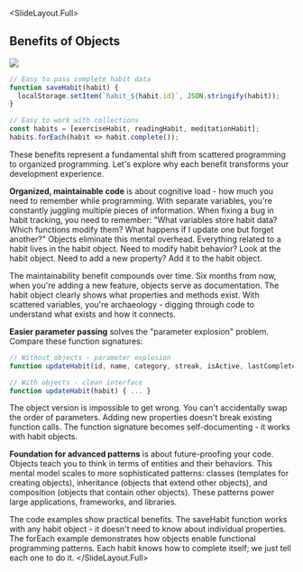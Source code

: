 
<SlideLayout.Full>
## Benefits of Objects

<Image height="calc(100% - 6rem)" src="https://ctp-presentation-media.s3.us-east-2.amazonaws.com/Array+Processing+Pattern+-+visual+selection+(2).svg" />

```javascript
// Easy to pass complete habit data
function saveHabit(habit) {
  localStorage.setItem(`habit_${habit.id}`, JSON.stringify(habit));
}

// Easy to work with collections
const habits = [exerciseHabit, readingHabit, meditationHabit];
habits.forEach(habit => habit.complete());
```
<Notes>
These benefits represent a fundamental shift from scattered programming to organized programming. Let's explore why each benefit transforms your development experience.

**Organized, maintainable code** is about cognitive load - how much you need to remember while programming. With separate variables, you're constantly juggling multiple pieces of information. When fixing a bug in habit tracking, you need to remember: "What variables store habit data? Which functions modify them? What happens if I update one but forget another?" Objects eliminate this mental overhead. Everything related to a habit lives in the habit object. Need to modify habit behavior? Look at the habit object. Need to add a new property? Add it to the habit object.

The maintainability benefit compounds over time. Six months from now, when you're adding a new feature, objects serve as documentation. The habit object clearly shows what properties and methods exist. With scattered variables, you're archaeology - digging through code to understand what exists and how it connects.

**Easier parameter passing** solves the "parameter explosion" problem. Compare these function signatures:

```javascript
// Without objects - parameter explosion
function updateHabit(id, name, category, streak, isActive, lastCompleted) { ... }

// With objects - clean interface
function updateHabit(habit) { ... }
```

The object version is impossible to get wrong. You can't accidentally swap the order of parameters. Adding new properties doesn't break existing function calls. The function signature becomes self-documenting - it works with habit objects.

**Foundation for advanced patterns** is about future-proofing your code. Objects teach you to think in terms of entities and their behaviors. This mental model scales to more sophisticated patterns: classes (templates for creating objects), inheritance (objects that extend other objects), and composition (objects that contain other objects). These patterns power large applications, frameworks, and libraries.

The code examples show practical benefits. The saveHabit function works with any habit object - it doesn't need to know about individual properties. The forEach example demonstrates how objects enable functional programming patterns. Each habit knows how to complete itself; we just tell each one to do it.
</Notes>
</SlideLayout.Full>